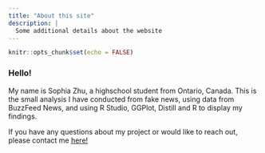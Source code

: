 ```yaml
---
title: "About this site"
description: |
  Some additional details about the website
---
```


```r
knitr::opts_chunk$set(echo = FALSE)
```

### Hello!

My name is Sophia Zhu, a highschool student from Ontario, Canada. This is the small analysis I have conducted from fake news, using data from BuzzFeed News, and using R Studio, GGPlot, Distill and R to display my findings. 

If you have any questions about my project or would like to reach out, please contact me [here!](mailto:iceyes123@gmail.com)